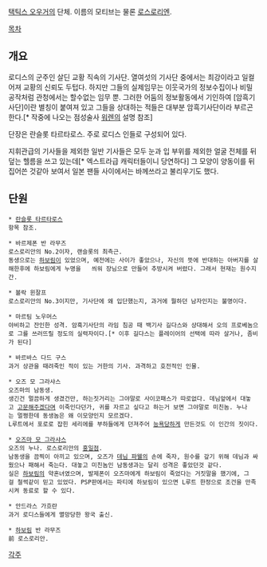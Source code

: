 [[택틱스 오우거]]의 단체. 이름의 모티브는 물론 [[로스로리엔]].

[[목차]]
== 개요 == 

로디스의 군주인 살딘 교황 직속의 기사단. 열여섯의 기사단 중에서는 최강이라고 일컬어져 교황의 신뢰도 두텁다. 하지만 그들의 실제임무는 이웃국가의 정보수집이나 비밀 공작처럼 관청에서는 할수없는 임무 뿐. 그러한 어둠의 정보활동에서 기인하여 [암흑기사단]이란 별칭이 붙여져 있고 그들을 상대하는 적들은 대부분 암흑기사단이라 부르곤 한다.[* 작중에 나오는 점성술사 [[워렌]]의 설명 참조]

단장은 란슬롯 타르타로스. 주로 로디스 인들로 구성되어 있다. 

지휘관급의 기사들을 제외한 일반 기사들은 모두 눈과 입 부위를 제외한 얼굴 전체를 뒤덮는 헬름을 쓰고 있는데[* 엑스트라급 캐릭터들이니 당연하다] 그 모양이 양동이를 뒤집어쓴 것같아 보여서 일본 팬들 사이에서는 바께쓰라고 불리우기도 했다.

== 단원 ==
 * [[란슬롯 타르타로스]]
 항목 참조.

 * 바르제폰 반 라무즈
 로스로리안의 No.2이자, 랜슬롯의 최측근. 
 동생으로는 [[하보림]]이 있었으며, 예전에는 사이가 좋았으나, 자신의 뜻에 반대하는 아버지를 살해한후에 하보림에게 누명을   씌워 장님으로 만들어 추방시켜 버렸다. 그래서 현재는 원수지간.

 * 볼락 윈잘프
 로스로리안의 No.3이지만, 기사단에 왜 입단했는지, 과거에 뭘하던 남자인지는 불명이다.

 * 마르팀 노우머스
 야비하고 잔인한 성격. 암흑기사단의 라임 침공 때 백기사 길다스와 상대해서 오의 프로베놈으로 그를 쓰러뜨릴 정도의 실력자이다.[* 이후 길다스는 플레이어의 선택에 따라 살거나, 좀비가 된다]  

 * 바르바스 다드 구스
 과거 상관을 때려죽인 적이 있는 거한의 기사. 과격하고 호전적인 인물.

 * 오즈 모 그라샤스
 오즈마의 남동생. 
 생긴건 멀끔하게 생겼건만, 하는짓거리는 그야말로 사이코패스가 따로없다. 데님앞에서 대놓고 [[고문]]해주겠다며 이죽인다던가, 귀를 자르고 싶다고 하는거 보면 그야말로 미친놈. 누나는 멀쩡한데 동생놈은 왜 이모양인지 모르겠다.
 L루트에서 포로로 잡힌 세리에를 부하들에게 던져주어 [[능욕]]당하게 만든것도 이 인간의 짓이다.

 * [[오즈마 모 그라샤스]]
 오즈의 누나. 로스로리안의 [[홍일점]].
 남동생을 끔찍이 아끼고 있으며, 오즈가 [[데님 파웰]]의 손에 죽자, 원수를 갚기 위해 데님과 싸웠으나 패해서 죽는다. 대놓고 미친놈인 남동생과는 달리 성격은 좋았던것 같다.
 실은 [[하보림]]의 약혼녀였으며, 발제폰이 오즈마에게 하보림이 죽었다는 거짓말을 했기에, 그걸 철썩같이 믿고 있었다. PSP판에서는 파티에 하보림이 있으면 L루트 한정으로 조건을 만족시켜 동료로 할 수 있다.

 * 안드라스 가흐란
 과거 로디스들에게 멸망당한 왕국 출신.

 * [[하보림]] 반 라무즈
 前 로스로리안.


[[각주]]

